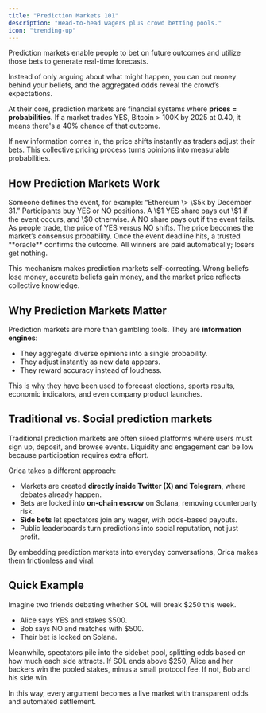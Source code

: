 ```yaml
---
title: "Prediction Markets 101"
description: "Head-to-head wagers plus crowd betting pools."
icon: "trending-up"
---
```


Prediction markets enable people to bet on future outcomes and utilize those bets to generate real-time forecasts.

Instead of only arguing about what might happen, you can put money behind your beliefs, and the aggregated odds reveal the crowd’s expectations.

At their core, prediction markets are financial systems where **prices = probabilities**. If a market trades YES, Bitcoin \> 100K by 2025 at 0.40, it means there's a 40% chance of that outcome.

If new information comes in, the price shifts instantly as traders adjust their bets. This collective pricing process turns opinions into measurable probabilities.

## How Prediction Markets Work

<Steps>
  <Step title="Create a Market">
    Someone defines the event, for example: “Ethereum \> \$5k by December 31.”
  </Step>
  <Step title="Add Liquidity">
    Participants buy YES or NO positions.  A \$1 YES share pays out \$1 if the event occurs, and \$0 otherwise. A NO share pays out if the event fails.
  </Step>
  <Step title="Trading and Price Discovery">
    As people trade, the price of YES versus NO shifts. The price becomes the market’s consensus probability.
  </Step>
  <Step title="Resolution">
    Once the event deadline hits, a trusted **oracle** confirms the outcome. All winners are paid automatically; losers get nothing.
  </Step>
</Steps>

This mechanism makes prediction markets self-correcting. Wrong beliefs lose money, accurate beliefs gain money, and the market price reflects collective knowledge.

## Why Prediction Markets Matter

Prediction markets are more than gambling tools. They are **information engines**:

- They aggregate diverse opinions into a single probability.
- They adjust instantly as new data appears.
- They reward accuracy instead of loudness.

This is why they have been used to forecast elections, sports results, economic indicators, and even company product launches.

## Traditional vs. Social prediction markets

Traditional prediction markets are often siloed platforms where users must sign up, deposit, and browse events. Liquidity and engagement can be low because participation requires extra effort.

Orica takes a different approach:

- Markets are created **directly inside Twitter (X) and Telegram**, where debates already happen.
- Bets are locked into **on-chain escrow** on Solana, removing counterparty risk.
- **Side bets** let spectators join any wager, with odds-based payouts.
- Public leaderboards turn predictions into social reputation, not just profit.

By embedding prediction markets into everyday conversations, Orica makes them frictionless and viral.

## Quick Example

Imagine two friends debating whether SOL will break \$250 this week.

- Alice says YES and stakes \$500.
- Bob says NO and matches with \$500.
- Their bet is locked on Solana.

Meanwhile, spectators pile into the sidebet pool, splitting odds based on how much each side attracts. If SOL ends above \$250, Alice and her backers win the pooled stakes, minus a small protocol fee. If not, Bob and his side win.

In this way, every argument becomes a live market with transparent odds and automated settlement.